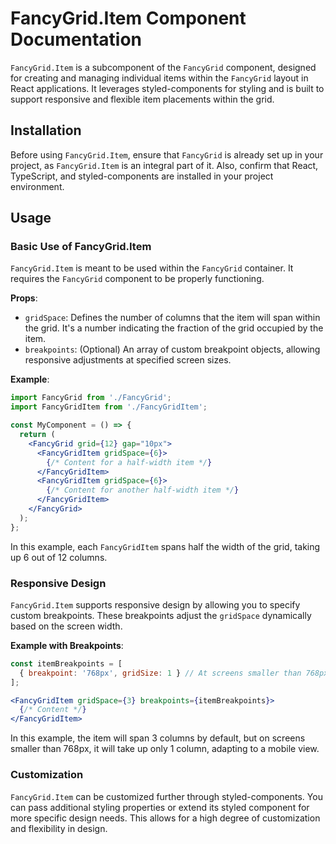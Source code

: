 # FancyGrid.Item Component Documentation

`FancyGrid.Item` is a subcomponent of the `FancyGrid` component, designed for creating and managing individual items within the `FancyGrid` layout in React applications. It leverages styled-components for styling and is built to support responsive and flexible item placements within the grid.

## Installation

Before using `FancyGrid.Item`, ensure that `FancyGrid` is already set up in your project, as `FancyGrid.Item` is an integral part of it. Also, confirm that React, TypeScript, and styled-components are installed in your project environment.

## Usage

### Basic Use of FancyGrid.Item

`FancyGrid.Item` is meant to be used within the `FancyGrid` container. It requires the `FancyGrid` component to be properly functioning.

**Props**:

- `gridSpace`: Defines the number of columns that the item will span within the grid. It's a number indicating the fraction of the grid occupied by the item.
- `breakpoints`: (Optional) An array of custom breakpoint objects, allowing responsive adjustments at specified screen sizes.

**Example**:

```jsx
import FancyGrid from './FancyGrid';
import FancyGridItem from './FancyGridItem';

const MyComponent = () => {
  return (
    <FancyGrid grid={12} gap="10px">
      <FancyGridItem gridSpace={6}>
        {/* Content for a half-width item */}
      </FancyGridItem>
      <FancyGridItem gridSpace={6}>
        {/* Content for another half-width item */}
      </FancyGridItem>
    </FancyGrid>
  );
};
```

In this example, each `FancyGridItem` spans half the width of the grid, taking up 6 out of 12 columns.

### Responsive Design

`FancyGrid.Item` supports responsive design by allowing you to specify custom breakpoints. These breakpoints adjust the `gridSpace` dynamically based on the screen width.

**Example with Breakpoints**:

```jsx
const itemBreakpoints = [
  { breakpoint: '768px', gridSize: 1 } // At screens smaller than 768px, the item takes one column.
];

<FancyGridItem gridSpace={3} breakpoints={itemBreakpoints}>
  {/* Content */}
</FancyGridItem>
```

In this example, the item will span 3 columns by default, but on screens smaller than 768px, it will take up only 1 column, adapting to a mobile view.

### Customization

`FancyGrid.Item` can be customized further through styled-components. You can pass additional styling properties or extend its styled component for more specific design needs. This allows for a high degree of customization and flexibility in design.